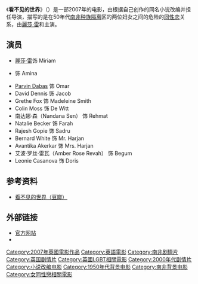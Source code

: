 {{Distinguish|看不到的世界}}
{{Infobox Film 
| name = 看不见的世界
| original_name=''The World Unseen''
| image = The World Unseen Poster.jpg
| caption = 海报
| director = {{link-en|谢米姆·萨尔弗|Shamim Sarif}}
| producer = Hanan Kattan
| writer = {{link-en|谢米姆·萨尔弗|Shamim Sarif}}
| starring = [[麗莎·雷|麗莎·雷]]<br>{{link-en|茜多·塞丝|Sheetal Sheth}}
| music = Richard Blackford
| cinematography = Michael Downie	
| editing = David Martin
| distributor = Enlightenment Productions<br>Regent Releasing
| released = 2008年11月
| runtime = 94分钟
| country = [[南非|南非]]<br>[[英国|英国]]
| language = [[英语|英语]]
| imdb_id =1048174
}}

《'''看不见的世界'''》（{{lang-en|'''''The World Unseen'''''}}）是一部2007年的电影，由{{link-en|谢米姆·萨尔弗|Shamim Sarif}}根据自己创作的同名小说改编并担任导演，描写的是在50年代[[南非|南非]][[种族隔离|种族隔离]]区的两位妇女之间的危险的[[同性恋|同性恋]]关系，由[[麗莎·雷|麗莎·雷]]和{{link-en|茜多·塞丝|Sheetal Sheth}}主演。

==演员==
*[[麗莎·雷|麗莎·雷]]饰 Miriam
*{{link-en|茜多·塞丝|Sheetal Sheth}} 饰 Amina
*[[Parvin_Dabas|Parvin Dabas]] 饰 Omar
*David Dennis 饰 Jacob
*Grethe Fox 饰 Madeleine Smith
*Colin Moss 饰 De Witt
*南达娜·森（Nandana Sen） 饰 Rehmat
*Natalie Becker 饰 Farah
*Rajesh Gopie 饰 Sadru
*Bernard White 饰 Mr. Harjan
*Avantika Akerkar 饰 Mrs. Harjan
*艾波·罗丝·雷瓦（Amber Rose Revah） 饰 Begum
*Leonie Casanova 饰 Doris

==参考资料==
*[http://movie.douban.com/subject/3055450/ 看不见的世界（豆瓣）] {{Wayback|url=http://movie.douban.com/subject/3055450/ |date=20180720094449 }}

==外部链接==
*[http://www.theworldunseenfilm.com 官方网站] {{Wayback|url=http://www.theworldunseenfilm.com/ |date=20200325115727 }}
*{{imdb title|id=1048174}}

{{DEFAULTSORT:World Unseen, The}}
[[Category:2007年英國電影作品|Category:2007年英國電影作品]]
[[Category:英語電影|Category:英語電影]]
[[Category:南非剧情片|Category:南非剧情片]]
[[Category:英国剧情片|Category:英国剧情片]]
[[Category:英國LGBT相關電影|Category:英國LGBT相關電影]]
[[Category:2000年代剧情片|Category:2000年代剧情片]]
[[Category:小说改编电影|Category:小说改编电影]]
[[Category:1950年代背景电影|Category:1950年代背景电影]]
[[Category:南非背景电影|Category:南非背景电影]]
[[Category:女同性戀相關電影|Category:女同性戀相關電影]]